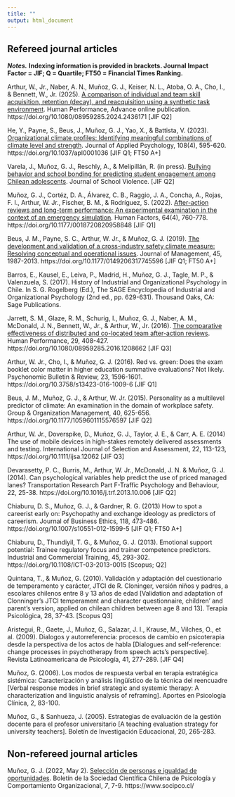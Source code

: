 ```yaml
---
title: ""
output: html_document
---
```


## Refereed journal articles

***Notes.*** **Indexing information is provided in brackets. Journal Impact Factor = JIF; Q = Quartile; FT50 = Financial Times Ranking. **

Arthur, W., Jr., Naber, A. N., Muñoz, G. J., Keiser, N. L., Atoba, O. A., Cho, I., & Bennett, W., Jr. (2025).  [A comparison of individual and team skill acquisition, retention (decay), and reacquisition using a synthetic task environment](./docs/Arthur et al_2025.pdf). Human Performance, Advance online publication. https://doi.org/10.1080/08959285.2024.2436171 [JIF Q2]

He, Y., Payne, S., Beus, J., Muñoz, G. J., Yao, X., & Battista, V. (2023). [Organizational climate profiles: Identifying meaningful combinations of climate level and strength](./docs/He et al_2023.pdf). Journal of Applied Psychology, 108(4), 595-620. https://doi.org/10.1037/apl0001036 [JIF Q1; FT50 A+]

Varela, J., Muñoz, G. J., Reschly, A., & Melipillán, R. (in press). [Bullying behavior and school bonding for predicting student engagement among Chilean adolescents](./docs/Varela et al_2022.pdf). Journal of School Violence. [JIF Q2]

Muñoz, G. J., Cortéz, D. A., Álvarez, C. B., Raggio, J. A., Concha, A., Rojas, F. I., Arthur, W. Jr., Fischer, B. M., & Rodríguez, S. (2022). [After-action reviews and long-term performance: An experimental examination in the context of an emergency simulation](./docs/Muñoz et al_2022.pdf). Human Factors, 64(4), 760-778. https://doi.org/10.1177/0018720820958848 [JIF Q1]

Beus, J. M., Payne, S. C., Arthur, W. Jr., & Muñoz, G. J. (2019). [The development and validation of a cross-industry safety climate measure: Resolving conceptual and operational issues](./docs/Beus et al_2019.pdf). Journal of Management, 45, 1987-2013. https://doi.org/10.1177/0149206317745596 [JIF Q1; FT50 A+]

Barros, E., Kausel, E., Leiva, P., Madrid, H., Muñoz, G. J., Tagle, M. P., & Valenzuela, S. (2017). History of Industrial and Organizational Psychology in Chile. In S. G. Rogelberg (Ed.), The SAGE Encyclopedia of Industrial and Organizational Psychology (2nd ed., pp. 629-631). Thousand Oaks, CA: Sage Publications.

Jarrett, S. M., Glaze, R. M., Schurig, I., Muñoz, G. J., Naber, A. M., McDonald, J. N., Bennett, W., Jr., & Arthur, W., Jr. (2016). [The comparative effectiveness of distributed and co-located team after-action reviews](./docs/Jarrett et al_2016.pdf). Human Performance, 29, 408-427. https://doi.org/10.1080/08959285.2016.1208662 [JIF Q3]

Arthur, W. Jr., Cho, I., & Muñoz, G. J. (2016). Red vs. green: Does the exam booklet color matter in higher education summative evaluations? Not likely. Psychonomic Bulletin & Review, 23, 1596-1601. https://doi.org/10.3758/s13423-016-1009-6 [JIF Q1]

Beus, J. M., Muñoz, G. J., & Arthur, W. Jr. (2015). Personality as a multilevel predictor of climate: An examination in the domain of workplace safety. Group & Organization Management, 40, 625-656. https://doi.org/10.1177/1059601115576597 [JIF Q2]

Arthur, W. Jr., Doverspike, D., Muñoz, G. J., Taylor, J. E., & Carr, A. E. (2014) The use of mobile devices in high-stakes remotely delivered assessments and testing. International Journal of Selection and Assessment, 22, 113-123, https://doi.org/10.1111/ijsa.12062 [JIF Q3]

Devarasetty, P. C., Burris, M., Arthur, W. Jr., McDonald, J. N.  & Muñoz, G. J. (2014). Can psychological variables help predict the use of priced managed lanes? Transportation Research Part F-Traffic Psychology and Behaviour, 22, 25-38. https://doi.org/10.1016/j.trf.2013.10.006 [JIF Q2]

Chiaburu, D. S., Muñoz, G. J., & Gardner, R. G. (2013) How to spot a careerist early on: Psychopathy and exchange ideology as predictors of careerism. Journal of Business Ethics, 118, 473-486. https://doi.org/10.1007/s10551-012-1599-5 [JIF Q1; FT50 A+]

Chiaburu, D., Thundiyil, T. G., & Muñoz, G. J. (2013). Emotional support potential: Trainee regulatory focus and trainer competence predictors. Industrial and Commercial Training, 45, 293-302. https://doi.org/10.1108/ICT-03-2013-0015 [Scopus; Q2]

Quintana, T., & Muñoz, G. (2010). Validación y adaptación del cuestionario de temperamento y carácter, JTCI de R. Cloninger, versión niños y padres, a escolares chilenos entre 8 y 13 años de edad [Validation and adaptation of Clonninger’s JTCI temperament and character questionnaire, children’ and parent’s version, applied on chilean children between age 8 and 13]. Terapia Psicológica, 28, 37-43. [Scopus Q3]

Aristegui, R., Gaete, J., Muñoz, G., Salazar, J. I., Krause, M., Vilches, O., et al. (2009). Dialogos y autorreferencia: procesos de cambio en psicoterapia desde la perspectiva de los actos de habla [Dialogues and self-reference: change processes in psychotherapy from speech acts's perspective]. Revista Latinoamericana de Psicología, 41, 277-289. [JIF Q4]

Muñoz, G. (2006). Los modos de respuesta verbal en terapia estratégica sistémica: Caracterización y análisis lingüístico de la técnica del reencuadre [Verbal response modes in brief strategic and systemic therapy: A characterization and linguistic analysis of reframing]. Aportes en Psicología Clínica, 2, 83-100.

Muñoz, G., & Sanhueza, J. (2005). Estrategias de evaluación de la gestión docente para el profesor universitario [A teaching evaluation strategy for university teachers]. Boletín de Investigación Educacional, 20, 265-283.

## Non-refereed journal articles

Muñoz, G. J. (2022, May 2). [Selección de personas e igualdad de oportunidades](./docs/SOCIPCO_septima edición.pdf). Boletín de la Sociedad Científica Chilena de Psicología y Comportamiento Organizacional, *7*, 7-9. https://www.socipco.cl/

